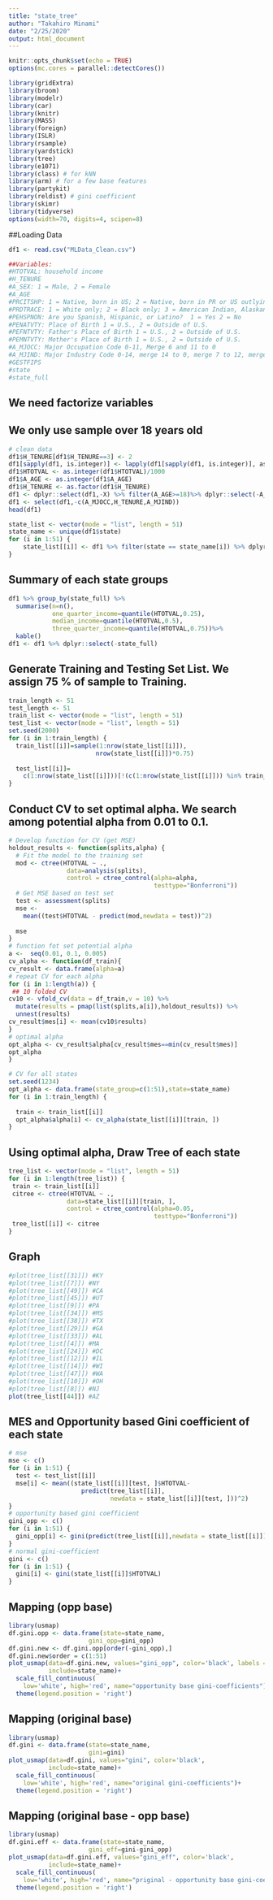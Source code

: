 ```yaml
---
title: "state_tree"
author: "Takahiro Minami"
date: "2/25/2020"
output: html_document
---
```


```r
knitr::opts_chunk$set(echo = TRUE)
options(mc.cores = parallel::detectCores())
```

```r
library(gridExtra)
library(broom)
library(modelr)
library(car)
library(knitr)
library(MASS)
library(foreign)
library(ISLR)
library(rsample)
library(yardstick)
library(tree)
library(e1071)
library(class) # for kNN
library(arm) # for a few base features
library(partykit)
library(reldist) # gini coefficient
library(skimr)
library(tidyverse)
options(width=70, digits=4, scipen=8)
```


##Loading Data
```r
df1 <- read.csv("MLData_Clean.csv")
```

```r
##Variables: 
#HTOTVAL: household income
#H_TENURE
#A_SEX: 1 = Male, 2 = Female
#A_AGE
#PRCITSHP: 1 = Native, born in US; 2 = Native, born in PR or US outlying area / Native, born abroad of US parent(s) / Foreign born, US cit by naturalization; 3 = Foreign born, not a US citizen
#PRDTRACE: 1 = White only; 2 = Black only; 3 = American Indian, Alaskan Native only (AI); 4 = Others
#PEHSPNON: Are you Spanish, Hispanic, or Latino?  1 = Yes 2 = No
#PENATVTY: Place of Birth 1 = U.S., 2 = Outside of U.S. 
#PEFNTVTY: Father's Place of Birth 1 = U.S., 2 = Outside of U.S. 
#PEMNTVTY: Mother's Place of Birth 1 = U.S., 2 = Outside of U.S. 
#A_MJOCC: Major Occupation Code 0-11, Merge 6 and 11 to 0 
#A_MJIND: Major Industry Code 0-14, merge 14 to 0, merge 7 to 12, merge 1 and 2
#GESTFIPS
#state
#state_full
```


## We need factorize variables
## We only use sample over 18 years old
```r
# clean data
df1$H_TENURE[df1$H_TENURE==3] <- 2
df1[sapply(df1, is.integer)] <- lapply(df1[sapply(df1, is.integer)], as.factor)
df1$HTOTVAL <- as.integer(df1$HTOTVAL)/1000
df1$A_AGE <- as.integer(df1$A_AGE)
df1$H_TENURE <- as.factor(df1$H_TENURE)
df1 <- dplyr::select(df1,-X) %>% filter(A_AGE>=18)%>% dplyr::select(-A_AGE)
df1 <- select(df1,-c(A_MJOCC,H_TENURE,A_MJIND))
head(df1)
```


```r
state_list <- vector(mode = "list", length = 51)
state_name <- unique(df1$state)
for (i in 1:51) {
    state_list[[i]] <- df1 %>% filter(state == state_name[i]) %>% dplyr::select(-c(GESTFIPS,state))
}
```

## Summary of each state groups
```r
df1 %>% group_by(state_full) %>%
  summarise(n=n(),
            one_quarter_income=quantile(HTOTVAL,0.25),
            median_income=quantile(HTOTVAL,0.5),
            three_quarter_income=quantile(HTOTVAL,0.75))%>%
  kable()
df1 <- df1 %>% dplyr::select(-state_full)
```

## Generate Training and Testing Set List. We assign 75 % of sample to Training.
```r
train_length <- 51
test_length <- 51
train_list <- vector(mode = "list", length = 51)
test_list <- vector(mode = "list", length = 51)
set.seed(2000)
for (i in 1:train_length) {
  train_list[[i]]=sample(1:nrow(state_list[[i]]),
                        nrow(state_list[[i]])*0.75)
  
  test_list[[i]]=
    c(1:nrow(state_list[[i]]))[!(c(1:nrow(state_list[[i]])) %in% train_list[[i]])]
}
```


## Conduct CV to set optimal alpha. We search among potential alpha from 0.01 to 0.1.
```r
# Develop function for CV (get MSE)
holdout_results <- function(splits,alpha) {
  # Fit the model to the training set
  mod <- ctree(HTOTVAL ~ .,
                data=analysis(splits),
                control = ctree_control(alpha=alpha,
                                        testtype="Bonferroni"))
  # Get MSE based on test set
  test <- assessment(splits)
  mse <- 
    mean((test$HTOTVAL - predict(mod,newdata = test))^2)
    
  mse
}
# function fot set potential alpha
a <-  seq(0.01, 0.1, 0.005)
cv_alpha <- function(df_train){
cv_result <- data.frame(alpha=a)
# repeat CV for each alpha
for (i in 1:length(a)) {
 ## 10 folded CV
cv10 <- vfold_cv(data = df_train,v = 10) %>%
  mutate(results = pmap(list(splits,a[i]),holdout_results)) %>%
  unnest(results)
cv_result$mes[i] <- mean(cv10$results)
}
# optimal alpha
opt_alpha <- cv_result$alpha[cv_result$mes==min(cv_result$mes)]
opt_alpha
}
```


```r
# CV for all states
set.seed(1234)
opt_alpha <- data.frame(state_group=c(1:51),state=state_name)
for (i in 1:train_length) {
  
  train <- train_list[[i]]
  opt_alpha$alpha[i] <- cv_alpha(state_list[[i]][train, ])
}
```



## Using optimal alpha, Draw Tree of each state
```r
tree_list <- vector(mode = "list", length = 51)
for (i in 1:length(tree_list)) {
 train <- train_list[[i]]
 citree <- ctree(HTOTVAL ~ .,
                data=state_list[[i]][train, ],
                control = ctree_control(alpha=0.05,
                                        testtype="Bonferroni"))
 tree_list[[i]] <- citree
}
```


## Graph
```r
#plot(tree_list[[31]]) #KY
#plot(tree_list[[7]]) #NY
#plot(tree_list[[49]]) #CA
#plot(tree_list[[45]]) #UT
#plot(tree_list[[9]]) #PA
#plot(tree_list[[34]]) #MS
#plot(tree_list[[38]]) #TX
#plot(tree_list[[29]]) #GA
#plot(tree_list[[33]]) #AL
#plot(tree_list[[4]]) #MA
#plot(tree_list[[24]]) #DC
#plot(tree_list[[12]]) #IL
#plot(tree_list[[14]]) #WI
#plot(tree_list[[47]]) #WA
#plot(tree_list[[10]]) #OH
#plot(tree_list[[8]]) #NJ
plot(tree_list[[44]]) #AZ
```


## MES and Opportunity based Gini coefficient of each state
```r
# mse
mse <- c()
for (i in 1:51) {
  test <- test_list[[i]]
  mse[i] <- mean((state_list[[i]][test, ]$HTOTVAL-
                    predict(tree_list[[i]],
                            newdata = state_list[[i]][test, ]))^2)
}
# opportunity based gini coefficient
gini_opp <- c()
for (i in 1:51) {
  gini_opp[i] <- gini(predict(tree_list[[i]],newdata = state_list[[i]]))
}
# normal gini-coefficient
gini <- c()
for (i in 1:51) {
  gini[i] <- gini(state_list[[i]]$HTOTVAL)
}
```


## Mapping (opp base)
```r
library(usmap)
df.gini.opp <- data.frame(state=state_name, 
                      gini_opp=gini_opp)
df.gini.new <- df.gini.opp[order(-gini_opp),]
df.gini.new$order = c(1:51)
plot_usmap(data=df.gini.new, values="gini_opp", color='black', labels = ,
           include=state_name)+
  scale_fill_continuous(
    low='white', high='red', name="opportunity base gini-coefficients")+
  theme(legend.position = 'right')
```

## Mapping (original base)
```r
library(usmap)
df.gini <- data.frame(state=state_name, 
                      gini=gini)
plot_usmap(data=df.gini, values="gini", color='black',
           include=state_name)+
  scale_fill_continuous(
    low='white', high='red', name="original gini-coefficients")+
  theme(legend.position = 'right')
```

## Mapping (original base - opp base)
```r
library(usmap)
df.gini.eff <- data.frame(state=state_name, 
                      gini_eff=gini-gini_opp)
plot_usmap(data=df.gini.eff, values="gini_eff", color='black',
           include=state_name)+
  scale_fill_continuous(
    low='white', high='red', name="priginal - opportunity base gini-coefficients")+
  theme(legend.position = 'right')
```